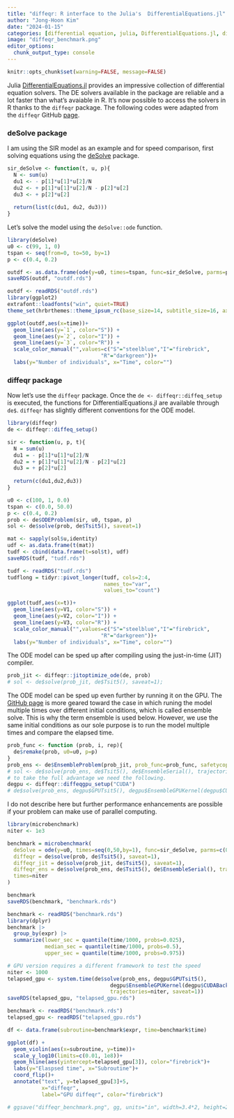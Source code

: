 ```yaml
---
title: "diffeqr: R interface to the Julia's  DifferentialEquations.jl"
author: "Jong-Hoon Kim"
date: "2024-01-15"
categories: [differential equation, julia, DifferentialEquations.jl, diffeqr]
image: "diffeqr_benchmark.png"
editor_options: 
  chunk_output_type: console
---
```


```r
knitr::opts_chunk$set(warning=FALSE, message=FALSE) 
```

Julia [DifferentialEquations.jl](https://docs.sciml.ai/DiffEqDocs/stable/) provides an impressive collection of differential equation solvers. The DE solvers available in the package are reliable and a lot faster than what's avaiable in R. It's now possible to access the solvers in R thanks to the `diffeqr` package. The following codes were adapted from the `diffeqr` GitHub [page](https://github.com/SciML/diffeqr).

### deSolve package

I am using the SIR model as an example and for speed comparison, first solving equations using the [deSolve](https://desolve.r-forge.r-project.org/) package.

```r
sir_deSolve <- function(t, u, p){
  N <- sum(u)
  du1 <- - p[1]*u[1]*u[2]/N
  du2 <- + p[1]*u[1]*u[2]/N - p[2]*u[2]
  du3 <- + p[2]*u[2]
    
  return(list(c(du1, du2, du3))) 
}
```

Let's solve the model using the `deSolve::ode` function.

```r
library(deSolve)
u0 <- c(99, 1, 0)
tspan <- seq(from=0, to=50, by=1)
p <- c(0.4, 0.2)

outdf <- as.data.frame(ode(y=u0, times=tspan, func=sir_deSolve, parms=p))
saveRDS(outdf, "outdf.rds")
```

```r
outdf <- readRDS("outdf.rds")
library(ggplot2)
extrafont::loadfonts("win", quiet=TRUE)
theme_set(hrbrthemes::theme_ipsum_rc(base_size=14, subtitle_size=16, axis_title_size=12))

ggplot(outdf,aes(x=time))+
  geom_line(aes(y=`1`, color="S")) +
  geom_line(aes(y=`2`, color="I")) +
  geom_line(aes(y=`3`, color="R")) +
  scale_color_manual("",values=c("S"="steelblue","I"="firebrick",
                              "R"="darkgreen"))+
  labs(y="Number of individuals", x="Time", color="")
```

### diffeqr package

Now let's use the `diffeqr` package. Once the `de <- diffeqr::diffeq_setup` is executed, the functions for DifferentialEquations.jl are available through `de$`. `diffeqr` has slightly different conventions for the ODE model.

```r
library(diffeqr)
de <- diffeqr::diffeq_setup()

sir <- function(u, p, t){
  N = sum(u)
  du1 = - p[1]*u[1]*u[2]/N
  du2 = + p[1]*u[1]*u[2]/N - p[2]*u[2]
  du3 = + p[2]*u[2]
    
  return(c(du1,du2,du3))
}

u0 <- c(100, 1, 0.0)
tspan <- c(0.0, 50.0)
p <- c(0.4, 0.2)
prob <- de$ODEProblem(sir, u0, tspan, p)
sol <- de$solve(prob, de$Tsit5(), saveat=1)

mat <- sapply(sol$u,identity)
udf <- as.data.frame(t(mat))
tudf <- cbind(data.frame(t=sol$t), udf)
saveRDS(tudf, "tudf.rds")
```

```r
tudf <- readRDS("tudf.rds")
tudflong = tidyr::pivot_longer(tudf, cols=2:4, 
                               names_to="var", 
                               values_to="count")

ggplot(tudf,aes(x=t))+
  geom_line(aes(y=V1, color="S")) +
  geom_line(aes(y=V2, color="I")) +
  geom_line(aes(y=V3, color="R")) +
  scale_color_manual("",values=c("S"="steelblue","I"="firebrick",
                              "R"="darkgreen"))+
  labs(y="Number of individuals", x="Time", color="")
```

The ODE model can be sped up after compiling using the just-in-time (JIT) compiler.

```r
prob_jit <- diffeqr::jitoptimize_ode(de, prob)
# sol <- de$solve(prob_jit, de$Tsit5(), saveat=1);
```

The ODE model can be sped up even further by running it on the GPU. The [GitHub page](https://github.com/SciML/diffeqr) is more geared toward the case in which runing the model multiple times over different initial conditions, which is called ensemble solve. This is why the term ensemble is used below. However, we use the same initial conditions as our sole purpose is to run the model multiple times and compare the elapsed time.

```r
prob_func <- function (prob, i, rep){
  de$remake(prob, u0=u0, p=p)
}
prob_ens <- de$EnsembleProblem(prob_jit, prob_func=prob_func, safetycopy=FALSE)
# sol <- de$solve(prob_ens, de$Tsit5(), de$EnsembleSerial(), trajectories=1, saveat=1);
# to take the full advantage we need the following.
degpu <- diffeqr::diffeqgpu_setup("CUDA")
# de$solve(prob_ens, degpu$GPUTsit5(), degpu$EnsembleGPUKernel(degpu$CUDABackend()), trajectories=niter, saveat=1);
```

I do not describe here but further performance enhancements are possible if your problem can make use of parallel computing.

```r
library(microbenchmark)
niter <- 1e3

benchmark = microbenchmark(
  deSolve = ode(y=u0, times=seq(0,50,by=1), func=sir_deSolve, parms=c(0.4,0.3)), 
  diffeqr = de$solve(prob, de$Tsit5(), saveat=1),
  diffeqr_jit = de$solve(prob_jit, de$Tsit5(), saveat=1),
  diffeqr_ens = de$solve(prob_ens, de$Tsit5(), de$EnsembleSerial(), trajectories=1, saveat=1),
  times=niter
)

benchmark
saveRDS(benchmark, "benchmark.rds")
```

```r
benchmark <- readRDS("benchmark.rds")
library(dplyr)
benchmark |> 
  group_by(expr) |> 
  summarize(lower_sec = quantile(time/1000, probs=0.025),
            median_sec = quantile(time/1000, probs=0.5),
            upper_sec = quantile(time/1000, probs=0.975))
```

```r
# GPU version requires a different framework to test the speed
niter <- 1000
telapsed_gpu <- system.time(de$solve(prob_ens, degpu$GPUTsit5(), 
                                 degpu$EnsembleGPUKernel(degpu$CUDABackend()), 
                                 trajectories=niter, saveat=1))
saveRDS(telapsed_gpu, "telapsed_gpu.rds")
```


```r
benchmark <- readRDS("benchmark.rds")
telapsed_gpu <- readRDS("telapsed_gpu.rds")

df <- data.frame(subroutine=benchmark$expr, time=benchmark$time)

ggplot(df) + 
  geom_violin(aes(x=subroutine, y=time))+
  scale_y_log10(limits=c(0.01, 1e8))+
  geom_hline(aes(yintercept=telapsed_gpu[3]), color="firebrick")+
  labs(y="Elaspsed time", x="Subroutine")+
  coord_flip()+
  annotate("text", y=telapsed_gpu[3]+5, 
           x="diffeqr",
           label="GPU diffeqr", color="firebrick")

# ggsave("diffeqr_benchmark.png", gg, units="in", width=3.4*2, height=2.7*2)  
```
